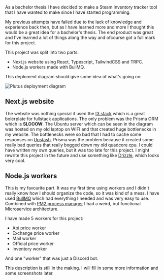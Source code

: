 As a bachelor thesis I have decided to make a Steam inventory tracker tool that I have wanted to make since I have started programming.

My previous attempts have failed due to the lack of knowledge and experience back then, but as I have learned more and more I thought this would be a great idea for a bachelor's thesis.
The end product was great and I've learned a lot of things along the way and ofcourse got a full mark for this project.

This project was split into two parts:

- Next.js website using React, Typescript, TailwindCSS and TRPC.
- Node.js workers made with BullMQ.

This deploment diagram should give some idea of what's going on

![Plutus deployment diagram](/plutus/plutus_deployment.png)

## Next.js website

The website was nothing special it used the [t3 stack](https://create.t3.gg/) which is a great bolerplate for fullstack applications.
The only problem was the Prisma ORM which is **SLOOOW**. The Ubuntu server which can be seen in the diagram was hosted on my old laptop on WIFI
and that created huge bottlenecks in my website. The bottlenecks were so bad that I had to cache some responses on [Upstash](https://upstash.com/).
Prisma was the problem because it created some really bad queries that really bogged down my old quadcore cpu. I could have written my own queries,
but it was too late for this project. I might rewrite this project in the future and use something like [Drizzle](https://orm.drizzle.team/), which looks very cool.

## Node.js workers

This is my favourite part. It was my first time using workers and I didn't really know how I should organize the code, so it was kind of a mess.
I have used [BullMQ](https://docs.bullmq.io/) which had everything I needed and was very easy to use.
Combined with [PM2 process manager](https://pm2.keymetrics.io/) I had a weird, but functional Microservice architecture.

I have made 5 workers for this project:

- Api price worker
- Exchange price worker
- Mail worker
- Official price worker
- Inventory worker

And one "worker" that was just a Discord bot.

This description is still in the making. I will fill in some more information and some screenshots later.

